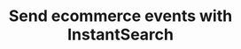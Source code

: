 ---
title: 'Send ecommerce events with InstantSearch'
sidebarTitle: 'Send ecommerce events'
description: Collect user interactions as events in your ecommerce store.
---